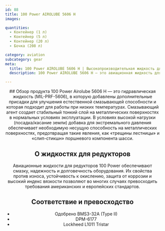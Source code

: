 ```yaml
---
id: 88
title: 100 Power AIROLUBE 5606 H
images:

quantities:
  - Контейнер (1 л)
  - Контейнер (5 л)
  - Контейнер (20 л)
  - Бочка (208 л)

category: aviation
subcategory: gear
meta:
  title: 100 Power AIROLUBE 5606 H | Высокопроизводительная жидкость для авиационных редукторов
  description: 100 Power AIROLUBE 5606 H — это авиационная жидкость для редукторов на основе синтетических углеводородов, предназначенная для систем шасси. Обеспечивает превосходную устойчивость к окислению, защиту от износа и предотвращение коррозии. Соответствует стандартам BMS3-32A (Type II), DPM-6177 и Lockheed L1011 Tristar для надежной работы в сложных эксплуатационных условиях.

---
```


<Header>
  ## Обзор продукта
  100 Power Airolube 5606 H — это гидравлическая жидкость (MIL-PRF-5606), в которую добавлены дополнительные присадки для улучшения естественной смазывающей способности и которая подходит для работы при низких температурах. Смазывающий агент создает стабильный тонкий слой на металлических поверхностях в нормальных условиях эксплуатации. В условиях высокой нагрузки (посадка/касание земли) добавка для экстремального давления обеспечивает необходимую несущую способность на металлических поверхностях, предотвращая такие явления, как «трещины лестницы» и «слип-стикшн» поршневого компонента шасси.

  ## О жидкостях для редукторов
  Авиационные жидкости для редукторов 100 Power обеспечивают смазку, надежность и долговечность оборудования. Их свойства против износа, устойчивость к окислению, защита от коррозии и высокий индекс вязкости позволяют во многих случаях превосходить требования американских и европейских стандартов.

  ## Соответствие и превосходство
  - Одобрено BMS3-32A (Type II)
  - DPM-6177
  - Lockheed L1011 Tristar

</Header>
